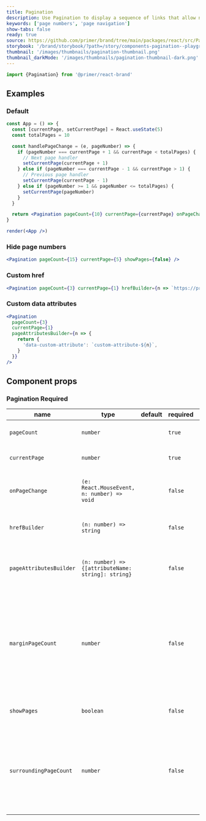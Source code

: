 ```yaml
---
title: Pagination
description: Use Pagination to display a sequence of links that allow navigation to discrete, related pages.
keywords: ['page numbers', 'page navigation']
show-tabs: false
ready: true
source: https://github.com/primer/brand/tree/main/packages/react/src/Pagination/Pagination.tsx
storybook: '/brand/storybook/?path=/story/components-pagination--playground'
thumbnail: '/images/thumbnails/pagination-thumbnail.png'
thumbnail_darkMode: '/images/thumbnails/pagination-thumbnail-dark.png'
---
```



```js
import {Pagination} from '@primer/react-brand'
```

## Examples

### Default

```jsx filename="noinline"
const App = () => {
  const [currentPage, setCurrentPage] = React.useState(5)
  const totalPages = 10

  const handlePageChange = (e, pageNumber) => {
    if (pageNumber === currentPage + 1 && currentPage < totalPages) {
      // Next page handler
      setCurrentPage(currentPage + 1)
    } else if (pageNumber === currentPage - 1 && currentPage > 1) {
      // Previous page handler
      setCurrentPage(currentPage - 1)
    } else if (pageNumber >= 1 && pageNumber <= totalPages) {
      setCurrentPage(pageNumber)
    }
  }

  return <Pagination pageCount={10} currentPage={currentPage} onPageChange={handlePageChange} />
}

render(<App />)
```

### Hide page numbers

```jsx live
<Pagination pageCount={15} currentPage={5} showPages={false} />
```

### Custom href

```jsx live
<Pagination pageCount={3} currentPage={1} hrefBuilder={n => `https://primer.style/brand/page/${n}`} />
```

### Custom data attributes

```jsx live
<Pagination
  pageCount={3}
  currentPage={1}
  pageAttributesBuilder={n => {
    return {
      'data-custom-attribute': `custom-attribute-${n}`,
    }
  }}
/>
```

## Component props

### Pagination <Label>Required</Label>

| name                    | type                                               | default | required | description                                                                                                             |
| ----------------------- | -------------------------------------------------- | ------- | -------- | ----------------------------------------------------------------------------------------------------------------------- |
| `pageCount`             | `number`                                           |         | `true`   | The total number of pages                                                                                               |
| `currentPage`           | `number`                                           |         | `true`   | The current page number                                                                                                 |
| `onPageChange`          | `(e: React.MouseEvent, n: number) => void`         |         | `false`  | Callback function for when the page changes                                                                             |
| `hrefBuilder`           | `(n: number) => string`                            |         | `false`  | Function to build the href for each page                                                                                |
| `pageAttributesBuilder` | `(n: number) => {[attributeName: string]: string}` |         | `false`  | Forward custom attributes to pagination links.                                                                          |
| `marginPageCount`       | `number`                                           |         | `false`  | Defines how many pages are to be displayed on the left and right of the component. Will be reduced on narrow viewports. |
| `showPages`             | `boolean`                                          |         | `false`  | Whether to show the page numbers                                                                                        |
| `surroundingPageCount`  | `number`                                           |         | `false`  | The number of pages to show on each side of the current page. Will be hidden on narrow viewports.                       |
